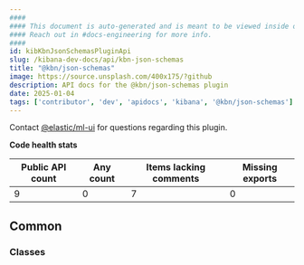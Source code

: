 ```yaml
---
####
#### This document is auto-generated and is meant to be viewed inside our experimental, new docs system.
#### Reach out in #docs-engineering for more info.
####
id: kibKbnJsonSchemasPluginApi
slug: /kibana-dev-docs/api/kbn-json-schemas
title: "@kbn/json-schemas"
image: https://source.unsplash.com/400x175/?github
description: API docs for the @kbn/json-schemas plugin
date: 2025-01-04
tags: ['contributor', 'dev', 'apidocs', 'kibana', '@kbn/json-schemas']
---
```




Contact [@elastic/ml-ui](https://github.com/orgs/elastic/teams/ml-ui) for questions regarding this plugin.

**Code health stats**

| Public API count  | Any count | Items lacking comments | Missing exports |
|-------------------|-----------|------------------------|-----------------|
| 9 | 0 | 7 | 0 |

## Common

### Classes
<DocDefinitionList data={kbnJsonSchemasObj.common.classes}/>

